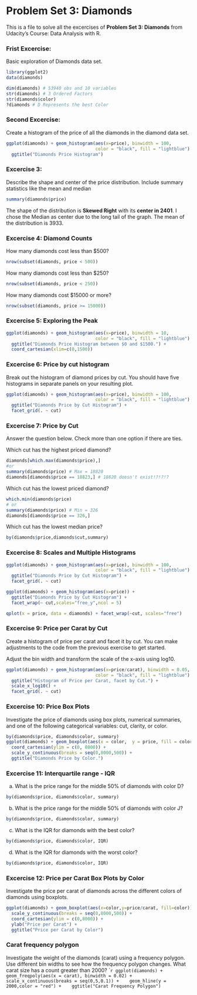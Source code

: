 Problem Set 3: Diamonds
=======================
This is a file to solve all the excercises of **Problem Set 3: Diamonds** 
from Udacity's Course: Data Analysis with R.

### Frist Excercise:
Basic exploration of Diamonds data set.
```r
library(ggplot2)
data(diamonds)

dim(diamonds) # 53940 obs and 10 variables
str(diamonds) # 3 Ordered Factors
str(diamonds$color)
?diamonds # D Represents the best Color
```

### Second Excercise:
Create a histogram of the price of all the diamonds in the diamond data set.
```r
ggplot(diamonds) + geom_histogram(aes(x=price), binwidth = 100, 
                                  color = "black", fill = "lightblue") + 
  ggtitle("Diamonds Price Histogram")
```

### Excercise 3:
Describe the shape and center of the price distribution. Include summary 
statistics like the mean and median
```r
summary(diamonds$price)
```
The shape of the distribution is **Skewed Right** with its **center in 2401**. I chose 
the Median as center due to the long tail of the graph. The mean of the distribution
is 3933.

### Excercise 4: Diamond Counts
How many diamonds cost less than $500?
```r
nrow(subset(diamonds, price < 500))
```
How many diamonds cost less than $250?
```r
nrow(subset(diamonds, price < 250))
```
How many diamonds cost $15000 or more?
```r
nrow(subset(diamonds, price >= 15000))

```

### Excercise 5: Exploring the Peak

```r
ggplot(diamonds) + geom_histogram(aes(x=price), binwidth = 10, 
                                  color = "black", fill = "lightblue") + 
  ggtitle("Diamonds Price Histogram between $0 and $1500.") + 
  coord_cartesian(xlim=c(0,1500))
```

### Excercise 6: Price by cut histogram
Break out the histogram of diamond prices by cut. You should have five histograms 
in separate panels on your resulting plot.  
```r
ggplot(diamonds) + geom_histogram(aes(x=price), binwidth = 100, 
                                  color = "black", fill = "lightblue") + 
  ggtitle("Diamonds Price by Cut Histogram") + 
  facet_grid(. ~ cut)
```
   
### Excercise 7: Price by Cut
Answer the question below. Check more than one option if there are ties.

Which cut has the highest priced diamond?
```r
diamonds[which.max(diamonds$price),]
#or
summary(diamonds$price) # Max = 18820
diamonds[diamonds$price == 18823,] # 18820 doesn't exist!?!?!?

```
Which cut has the lowest priced diamond?
```r
which.min(diamonds$price)
# or
summary(diamonds$price) # Min = 326
diamonds[diamonds$price == 326,]
```
Which cut has the lowest median price?
```r
by(diamonds$price,diamonds$cut,summary)
```

### Excercise 8: Scales and Multiple Histograms
```r
ggplot(diamonds) + geom_histogram(aes(x=price), binwidth = 100, 
                                  color = "black", fill = "lightblue") + 
  ggtitle("Diamonds Price by Cut Histogram") + 
  facet_grid(. ~ cut)

ggplot(diamonds) + geom_histogram(aes(x=price)) + 
  ggtitle("Diamonds Price by Cut Histogram") + 
  facet_wrap(~ cut,scales="free_y",ncol = 5)

qplot(x = price, data = diamonds) + facet_wrap(~cut, scales="free")
```

### Excercise 9: Price per Carat by Cut
Create a histogram of price per carat  and facet it by cut. You can make adjustments
to the code from the previous exercise to get started.

Adjust the bin width and transform the scale of the x-axis using log10.

```r
ggplot(diamonds) + geom_histogram(aes(x=price/carat), binwidth = 0.05,
                                  color = "black", fill = "lightblue") +
  ggtitle("Histogram of Price per Carat, facet by Cut.") + 
  scale_x_log10() +
  facet_grid(. ~ cut)
```

### Excercise 10: Price Box Plots
Investigate the price of diamonds using box plots, numerical summaries, and one 
of the following categorical variables: cut, clarity, or color.

```r
by(diamonds$price, diamonds$color, summary)
ggplot(diamonds) + geom_boxplot(aes(x = color,  y = price, fill = color)) + 
  coord_cartesian(ylim = c(0, 8000)) + 
  scale_y_continuous(breaks = seq(0,8000,500)) +
  ggtitle("Diamonds Price by Color.")
```

### Excercise 11: Interquartile range - IQR
a) What is the price range for the middle 50% of diamonds with color D?
```r
by(diamonds$price, diamonds$color, summary)
```
b) What is the price range for the middle 50% of diamonds with color J?
```r
by(diamonds$price, diamonds$color, summary)
```
c) What is the IQR for diamonds  with the best color?
```r
by(diamonds$price, diamonds$color, IQR)
```

d) What is the IQR for diamonds  with the worst color?
```r
by(diamonds$price, diamonds$color, IQR)
```

### Excercise 12: Price per Carat Box Plots by Color
Investigate the price per carat of diamonds across the different colors of diamonds 
using boxplots.
```r
ggplot(diamonds) + geom_boxplot(aes(x=color,y=price/carat, fill=color)) + 
  scale_y_continuous(breaks = seq(0,8000,500)) + 
  coord_cartesian(ylim = c(0,8000)) + 
  ylab("Price per Carat") +
  ggtitle("Price per Carat by Color")
```

### Carat frequency polygon
Investigate the weight of the diamonds (carat) using a frequency polygon. Use different
bin widths to see how the frequency polygon changes. What carat size has a count greater 
than 2000?
```r
ggplot(diamonds) + geom_freqpoly(aes(x = carat), binwidth = 0.02) + 
  scale_x_continuous(breaks = seq(0,5,0.1)) + 
  geom_hline(y = 2000,color = "red") + 
  ggtitle("Carat Frequency Polygon")
``



